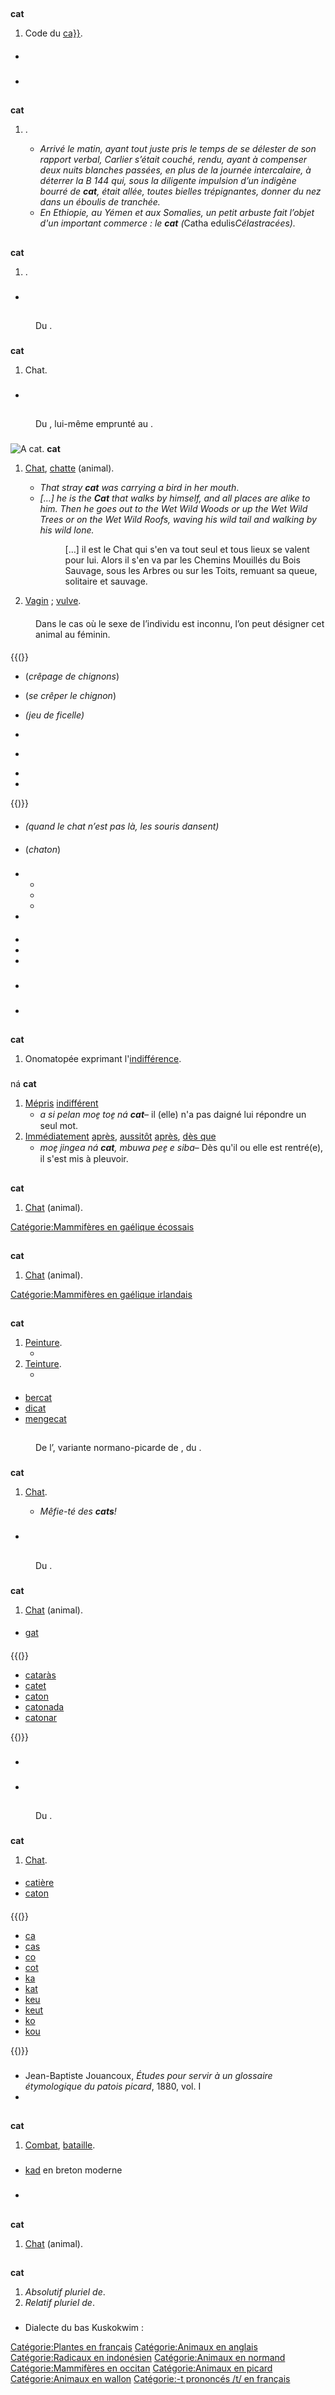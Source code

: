 {{voir/cat}}

== {{langue|conv}} ==
=== {{S|symbole|conv}} ===
'''cat'''
# {{linguistique|conv}} Code {{w|ISO 639-3}} du [[{{nom langue|ca}}]].

==== {{S|notes}} ====
* {{note code langue|catalan}}

=== {{S|références}} ===
* {{Lien 639-3|cat}}

== {{langue|fr}} ==
=== {{S|nom|fr}} ===
{{fr-rég|kat}}
'''cat''' {{pron|kat|fr}} {{m}}
# {{plantes|fr}} {{variante de|qat|fr}}.
#* ''Arrivé le matin, ayant tout juste pris le temps de se délester de son rapport verbal, Carlier s’était couché, rendu, ayant à compenser deux nuits blanches passées, en plus de la journée intercalaire, à déterrer la B 144 qui, sous la diligente impulsion d’un indigène bourré de '''cat''', était allée, toutes bielles trépignantes, donner du nez dans un éboulis de tranchée.'' {{source|{{w|André{{pc| Armandy}}}}, ''La Voie sans disque'', les éditions de France, 1934, page 1}}
#* ''En Ethiopie, au Yémen et aux Somalies, un petit arbuste fait l’objet d'un important commerce : le '''cat''' (''Catha edulis'' Célastracées).'' {{source|{{w|Jean-Marie {{pc|Pelt}}}}, ''Drogues et plantes magiques'', 1983}}

== {{langue|fro}} ==
=== {{S|nom|fro}} ===
'''cat''' {{pron||fro}} {{m}}
# {{variante de|chat|fro}}.

=== {{S|références}} ===
* {{R:Godefroy|chat}}

== {{langue|pro}} ==
{{ébauche|pro}}

=== {{S|étymologie}} ===
: Du {{étyl|bas latin|pro|cattus}}.

=== {{S|nom|pro}} ===
'''cat''' {{m}}
# {{animaux|nocat=1}} Chat.

=== {{S|références}} ===
* {{R:Raynouard}}

== {{langue|en}} ==
=== {{S|étymologie}} ===
: Du {{étyl|proto-germanique|en}} {{recons|kattuz|proto-germanique}}, lui-même emprunté au {{étyl|bas latin|en|mot=cattus}}.

=== {{S|nom|en}} ===
{{en-nom-rég|ˈkæt}}
[[Image:Cat03.jpg|thumb|A '''cat'''.]]
'''cat''' {{pron|ˈkæt|en}}
# {{zoologie|nocat=1}} [[chat#fr-nom-1|Chat]], [[chatte]] (animal).
#* ''That stray '''cat''' was carrying a bird in her mouth''.
#* ''[…] he is the '''Cat''' that walks by himself, and all places are alike to him. Then he goes out to the Wet Wild Woods or up the Wet Wild Trees or on the Wet Wild Roofs, waving his wild tail and walking by his wild lone.'' {{source|{{w|Rudyard Kipling|lang=en}}, ''[[s:en:Just So Stories|Just So Stories]]'', 1912}}
#*: […] il est le Chat qui s'en va tout seul et tous lieux se valent pour lui. Alors il s'en va par les Chemins Mouillés du Bois Sauvage, sous les Arbres ou sur les Toits, remuant sa queue, solitaire et sauvage.
# {{argot|en}} {{vulgaire|en}} {{term|{{w|Anglais vernaculaire afro-américain}}}} [[vagin|Vagin]] ; [[vulve]].

==== {{S|notes}} ====
: Dans le cas où le sexe de l’individu est inconnu, l’on peut désigner cet animal au féminin.

==== {{S|dérivés}} ====
{{(}}
* {{lien|catfight|en}} (''crêpage de chignons'')
* {{lien|catfight|en}} (''se crêper le chignon'')
* {{lien|cat’s cradle|en}} ''(jeu de ficelle)''
* {{lien|catsuit|en}}
* {{lien|cat typing|en}} {{rare|nocat=1}}
* {{lien|curiosity killed the cat|en}}
* {{lien|rain cats and dogs|en}}
{{)}}

==== {{S|phrases}} ====
* {{lien|when the cat’s away the mice will play|en}} ''(quand le chat n’est pas là, les souris dansent)''

==== {{S|vocabulaire}} ====
* {{lien|kitten|en}} (''chaton'')

=== {{S|prononciation}} ===
* {{pron|ˈkæt|en}}
** {{écouter|Royaume-Uni (Londres)|ə ˈkæt|audio=En-uk-a cat.ogg|titre=a cat|lang=en}}
** {{écouter|États-Unis (Californie)|ˈkæt|audio=En-us-cat.ogg|lang=en}}
** {{écouter|États-Unis|ˈkeət|audio=En-us-inlandnorth-cat.ogg|lang=en}}
* {{écouter|lang=en|Suisse (Genève)|audio=LL-Q1860 (eng)-Nattes à chat-cat.wav}}

==== {{S|homophones|en}} ====
* {{lien|kat|en}}
* {{lien|khat|en}}
* {{lien|qat|en}}

=== {{S|anagrammes}} ===
* {{lien|act|en}}

=== {{S|voir aussi}} ===
* {{WP|lang=en}}

== {{langue|dua}} ==
=== {{S|onomatopée|dua}} ===
'''cat''' {{pron||dua}}
# Onomatopée exprimant l'[[indifférence]].

=== {{S|adverbe|dua}} ===
ná '''cat''' {{pron||dua}}
# [[mépris|Mépris]] [[indifférent]]
#* ''a si pelan moe̱ toe̱ ná '''cat'''''– il (elle) n'a pas daigné lui répondre un seul mot.
# [[immédiatement|Immédiatement]] [[après]], [[aussitôt]] [[après]], [[dès que]]
#* ''moe̱ jingea ná '''cat''', mbuwa pee̱ e siba''– Dès qu'il ou elle est rentré(e), il s'est mis à pleuvoir.

== {{langue|gd}} ==
=== {{S|étymologie}} ===
: {{ébauche-étym|gd}}

=== {{S|nom|gd}} ===
'''cat''' {{pron||gd}} {{m}}
# {{zoologie|nocat=1}} [[chat#fr-nom-1|Chat]] (animal).

[[Catégorie:Mammifères en gaélique écossais]]

== {{langue|ga}} ==
{{ébauche|ga}}

=== {{S|étymologie}} ===
: {{ébauche-étym|ga}}

=== {{S|nom|ga}} ===
'''cat''' {{pron||ga}} {{m}}
# {{zoologie|nocat=1}} [[chat#fr-nom-1|Chat]] (animal).

[[Catégorie:Mammifères en gaélique irlandais]]

== {{langue|id}} ==
=== {{S|étymologie}} ===
: {{ébauche-étym|id}}

=== {{S|nom|id}} ===
'''cat''' {{pron||id}}
# [[peinture|Peinture]].
#* {{ébauche-exe|id}}
# [[teinture|Teinture]].
#* {{ébauche-exe|id}}

==== {{S|dérivés}} ====
* [[bercat]]
* [[dicat]]
* [[mengecat]]

== {{langue|fra-nor}} ==
=== {{S|étymologie}} ===
: De l’{{étyl|fro|fra-nor|cat}}, variante normano-picarde de ''{{lien|chat|fro}}'', du {{étyl|la|fra-nor|cattus}}.

=== {{S|nom|fra-nor}} ===
'''cat''' {{pron|ka|fra-nor}}
# {{Rouen|fra-nor}} {{Bray|fra-nor}} {{animaux|nocat=1}} [[chat#fr-nom-1|Chat]].
#* ''Mêfie-té des '''cats'''!'' {{source|''Mêfie-té des Monstres!''&#32;page 12, publié en 2010 par Le Don Balleine, L’Office du Jèrriais. ISBN 978-0-9566289-0-9.}}
#*:

=== {{S|voir aussi}} ===
* {{WP|lang=fra-nor}}

== {{langue|oc}} ==
=== {{S|étymologie}} ===
: Du {{étyl|bas latin|oc|mot=cattus}}.

=== {{S|nom|oc}} ===
'''cat''' {{pron|kat|oc}} {{oc-norme classique}} {{m}}
# {{zoologie|nocat=1}} [[chat#fr-nom-1|Chat]] (animal).

==== {{S|variantes}} ====
* [[gat#oc|gat]]

==== {{S|dérivés}} ====
{{(}}
* [[cataràs]]
* [[catet]]
* [[caton]]
* [[catonada]]
* [[catonar]]
{{)}}

=== {{S|prononciation}} ===
* {{écouter|lang=oc|France (Béarn)|audio=LL-Q14185 (oci)-Davidgrosclaude-cat.wav}}

=== {{S|références}} ===
* {{R:Cantalausa}}

== {{langue|pcd}} ==
{{ébauche|pcd}}

=== {{S|étymologie}} ===
: Du {{étyl|bas latin|pcd|mot=cattus}}.

=== {{S|nom|pcd}} ===
'''cat''' {{pron||pcd}} {{m}}
# {{zool|pcd}} [[chat|Chat]].

==== {{S|dérivés}} ====
* [[catière]]
* [[caton]]

==== {{S|variantes}} ====
{{(}}
* [[ca]]
* [[cas]]
* [[co]]
* [[cot]]
* [[ka]]
* [[kat]]
* [[keu]]
* [[keut]]
* [[ko]]
* [[kou]]
{{)}}

=== {{S|références}} ===
* Jean-Baptiste Jouancoux, ''Études pour servir à un glossaire étymologique du patois picard'', 1880, vol. I
* {{R:Freelang}}

== {{langue|obt}} ==
=== {{S|étymologie}} ===
: {{ébauche-étym|obt}}

=== {{S|nom|obt}} ===
'''cat''' {{pron|ˈkɑːt|obt}} {{f}}
# [[combat|Combat]], [[bataille]].

=== {{S|voir aussi}} ===
* [[kad]] en breton moderne

=== {{S|références}} ===
* {{R:DPC}}
== {{langue|wa}} ==
=== {{S|étymologie}} ===
: {{ébauche-étym|wa}}

=== {{S|nom|wa}} ===
'''cat''' {{pron||wa}} {{m}}
# {{zoologie|nocat=1}} [[chat#fr-nom-1|Chat]] (animal).

== {{langue|esu}} ==
=== {{S|nom|esu|flexion}} ===
'''cat'''
# ''Absolutif pluriel de ''{{lien|ca|esu}}.
# ''Relatif pluriel de ''{{lien|ca|esu}}.

=== {{S|prononciation}} ===
* Dialecte du bas Kuskokwim : {{phon|t͡ʃat|esu}}

[[Catégorie:Plantes en français]]
[[Catégorie:Animaux en anglais]]
[[Catégorie:Radicaux en indonésien]]
[[Catégorie:Animaux en normand]]
[[Catégorie:Mammifères en occitan]]
[[Catégorie:Animaux en picard]]
[[Catégorie:Animaux en wallon]]
[[Catégorie:-t prononcés /t/ en français]]
